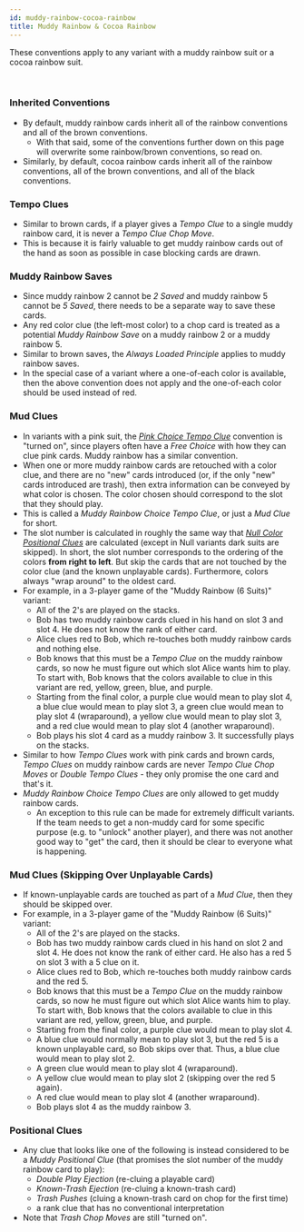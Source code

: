 ```yaml
---
id: muddy-rainbow-cocoa-rainbow
title: Muddy Rainbow & Cocoa Rainbow
---
```


These conventions apply to any variant with a muddy rainbow suit or a cocoa rainbow suit.

<br />

### Inherited Conventions

- By default, muddy rainbow cards inherit all of the rainbow conventions and all of the brown conventions.
  - With that said, some of the conventions further down on this page will overwrite some rainbow/brown conventions, so read on.
- Similarly, by default, cocoa rainbow cards inherit all of the rainbow conventions, all of the brown conventions, and all of the black conventions.

### Tempo Clues

- Similar to brown cards, if a player gives a _Tempo Clue_ to a single muddy rainbow card, it is never a _Tempo Clue Chop Move_.
- This is because it is fairly valuable to get muddy rainbow cards out of the hand as soon as possible in case blocking cards are drawn.

### Muddy Rainbow Saves

- Since muddy rainbow 2 cannot be _2 Saved_ and muddy rainbow 5 cannot be _5 Saved_, there needs to be a separate way to save these cards.
- Any red color clue (the left-most color) to a chop card is treated as a potential _Muddy Rainbow Save_ on a muddy rainbow 2 or a muddy rainbow 5.
- Similar to brown saves, the _Always Loaded Principle_ applies to muddy rainbow saves.
- In the special case of a variant where a one-of-each color is available, then the above convention does not apply and the one-of-each color should be used instead of red.

### Mud Clues

- In variants with a pink suit, the _[Pink Choice Tempo Clue](pink.mdx#the-pink-choice-tempo-clue)_ convention is "turned on", since players often have a _Free Choice_ with how they can clue pink cards. Muddy rainbow has a similar convention.
- When one or more muddy rainbow cards are retouched with a color clue, and there are no "new" cards introduced (or, if the only "new" cards introduced are trash), then extra information can be conveyed by what color is chosen. The color chosen should correspond to the slot that they should play.
- This is called a _Muddy Rainbow Choice Tempo Clue_, or just a _Mud Clue_ for short.
- The slot number is calculated in roughly the same way that _[Null Color Positional Clues](null.mdx#color-positional-clues)_ are calculated (except in Null variants dark suits are skipped). In short, the slot number corresponds to the ordering of the colors **from right to left**. But skip the cards that are not touched by the color clue (and the known unplayable cards). Furthermore, colors always "wrap around" to the oldest card.
- For example, in a 3-player game of the "Muddy Rainbow (6 Suits)" variant:
  - All of the 2's are played on the stacks.
  - Bob has two muddy rainbow cards clued in his hand on slot 3 and slot 4. He does not know the rank of either card.
  - Alice clues red to Bob, which re-touches both muddy rainbow cards and nothing else.
  - Bob knows that this must be a _Tempo Clue_ on the muddy rainbow cards, so now he must figure out which slot Alice wants him to play. To start with, Bob knows that the colors available to clue in this variant are red, yellow, green, blue, and purple.
  - Starting from the final color, a purple clue would mean to play slot 4, a blue clue would mean to play slot 3, a green clue would mean to play slot 4 (wraparound), a yellow clue would mean to play slot 3, and a red clue would mean to play slot 4 (another wraparound).
  - Bob plays his slot 4 card as a muddy rainbow 3. It successfully plays on the stacks.
- Similar to how _Tempo Clues_ work with pink cards and brown cards, _Tempo Clues_ on muddy rainbow cards are never _Tempo Clue Chop Moves_ or _Double Tempo Clues_ - they only promise the one card and that's it.
- _Muddy Rainbow Choice Tempo Clues_ are only allowed to get muddy rainbow cards.
  - An exception to this rule can be made for extremely difficult variants. If the team needs to get a non-muddy card for some specific purpose (e.g. to "unlock" another player), and there was not another good way to "get" the card, then it should be clear to everyone what is happening.

### Mud Clues (Skipping Over Unplayable Cards)

- If known-unplayable cards are touched as part of a _Mud Clue_, then they should be skipped over.
- For example, in a 3-player game of the "Muddy Rainbow (6 Suits)" variant:
  - All of the 2's are played on the stacks.
  - Bob has two muddy rainbow cards clued in his hand on slot 2 and slot 4. He does not know the rank of either card. He also has a red 5 on slot 3 with a 5 clue on it.
  - Alice clues red to Bob, which re-touches both muddy rainbow cards and the red 5.
  - Bob knows that this must be a _Tempo Clue_ on the muddy rainbow cards, so now he must figure out which slot Alice wants him to play. To start with, Bob knows that the colors available to clue in this variant are red, yellow, green, blue, and purple.
  - Starting from the final color, a purple clue would mean to play slot 4.
  - A blue clue would normally mean to play slot 3, but the red 5 is a known unplayable card, so Bob skips over that. Thus, a blue clue would mean to play slot 2.
  - A green clue would mean to play slot 4 (wraparound).
  - A yellow clue would mean to play slot 2 (skipping over the red 5 again).
  - A red clue would mean to play slot 4 (another wraparound).
  - Bob plays slot 4 as the muddy rainbow 3.

### Positional Clues

- Any clue that looks like one of the following is instead considered to be a _Muddy Positional Clue_ (that promises the slot number of the muddy rainbow card to play):
  - _Double Play Ejection_ (re-cluing a playable card)
  - _Known-Trash Ejection_ (re-cluing a known-trash card)
  - _Trash Pushes_ (cluing a known-trash card on chop for the first time)
  - a rank clue that has no conventional interpretation
- Note that _Trash Chop Moves_ are still "turned on".
